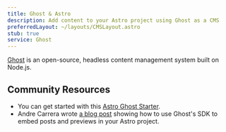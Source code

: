 ```yaml
---
title: Ghost & Astro
description: Add content to your Astro project using Ghost as a CMS
preferredLayout: ~/layouts/CMSLayout.astro
stub: true
service: Ghost
---
```


[Ghost](https://github.com/TryGhost/Ghost) is an open-source, headless content management system built on Node.js.

## Community Resources 

- You can get started with this [Astro Ghost Starter](https://github.com/PhilDL/astro-starter-ghost).
- Andre Carrera wrote [a blog post](https://andr.ec/posts/astro-ghost-blog/) showing how to use Ghost's SDK to embed posts and previews in your Astro project.


